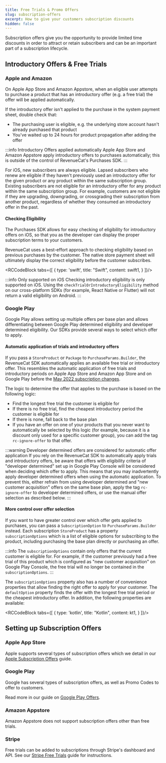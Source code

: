 ```yaml
---
title: Free Trials & Promo Offers
slug: subscription-offers
excerpt: How to give your customers subscription discounts
hidden: false
---
```

Subscription offers give you the opportunity to provide limited time discounts in order to attract or retain subscribers and can be an important part of a subscription lifecycle.

## Introductory Offers & Free Trials

### Apple and Amazon

On Apple App Store and Amazon Appstore, when an eligible user attempts to purchase a product that has an introductory offer (e.g. a free trial) the offer will be applied automatically.

If the introductory offer isn't applied to the purchase in the system payment sheet, double check that:

- The purchasing user is eligible, e.g. the underlying store account hasn't already purchased that product
- You've waited up to 24 hours for product propagation after adding the offer

:::info Introductory Offers applied automatically
Apple App Store and Amazon Appstore apply introductory offers to purchases automatically; this is outside of the control of RevenueCat's Purchases SDK.
:::

For iOS, new subscribers are always eligible. Lapsed subscribers who renew are eligible if they haven't previously used an introductory offer for the given product or any product within the same subscription group. Existing subscribers are not eligible for an introductory offer for any product within the same subscription group. For example, customers are not eligible if they are upgrading, downgrading, or crossgrading their subscription from another product, regardless of whether they consumed an introductory offer in the past.

#### Checking Eligibility

The Purchases SDK allows for easy checking of eligibility for introductory offers on iOS, so that you as the developer can display the proper subscription terms to your customers.

RevenueCat uses a best-effort approach to checking eligibility based on previous purchases by the customer. The native store payment sheet will ultimately display the correct eligibility before the customer subscribes.


<RCCodeBlock tabs={[
    {
        type: 'swift',
        title: "Swift",
        content: swift1,
    }
]}/>

:::info Only supported on iOS
Checking introductory eligibility is only supported on iOS. Using the `checkTrialOrIntroductoryEligibility` method on our cross-platform SDKs (for example, React Native or Flutter) will not return a valid eligibility on Android.
:::

### Google Play

Google Play allows setting up multiple offers per base plan and allows differentiating between Google Play determined eligibility and developer determined eligibility. Our SDKs provide several ways to select which offer to apply. 

#### Automatic application of trials and introductory offers

If you pass a `StoreProduct` or `Package` to `PurchaseParams.Builder`, the RevenueCat SDK automatically applies an available free trial or introductory offer. This resembles the automatic application of free trials and introductory periods on Apple App Store and Amazon App Store and on Google Play before the [May 2022 subscription changes](https://developer.android.com/google/play/billing/compatibility). 

The logic to determine the offer that applies to the purchase is based on the following logic:

- Find the longest free trial the customer is eligible for
- If there is no free trial, find the cheapest introductory period the customer is eligible for
- If there is none, fall back to the base plan
- If you have an offer on one of your products that you never want to automatically be selected by this logic (for example, because it is a discount only used for a specific customer group), you can add the tag `rc-ignore-offer` to that offer.

:::warning Developer determined offers are considered for automatic offer application
If you rely on the RevenueCat SDK to automatically apply trials and introductory offers, be aware that offers with eligibility criteria of "developer determined" set up in Google Play Console will be considered when deciding which offer to apply. This means that you may inadvertently apply developer determined offers when using the automatic application. To prevent this, either refrain from using developer determined and "new customer acquisition" offers on the same base plan, apply the tag `rc-ignore-offer` to developer determined offers, or use the manual offer selection as described below.
:::

#### More control over offer selection

If you want to have greater control over which offer gets applied to purchases, you can pass a `SubscriptionOption` to `PurchaseParams.Builder` instead. Each subscription `StoreProduct` has a property `subscriptionOptions` which is a list of eligible options for subscribing to the product, including purchasing the base plan directly or purchasing an offer.

:::info The `subscriptionOptions` contain only offers that the current customer is eligible for.
For example, if the customer previously had a free trial of this product which is configured as "new customer acquisition" on Google Play Console, the free trial will no longer be contained in the `subscriptionOptions`.
:::

The `subscriptionOptions` property also has a number of convenience properties that allow finding the right offer to apply for your customer. The `defaultOption` property finds the offer with the longest free trial period or the cheapest introductory offer. In addition, the following properties are available:


<RCCodeBlock tabs={[
    {
        type: 'kotlin',
        title: "Kotlin",
        content: kt1,
    }
]}/>

## Setting up Subscription Offers

### Apple App Store

Apple supports several types of subscription offers which we detail in our [Apple Subscription Offers](/docs/ios-subscription-offers) guide.

### Google Play

Google has several types of subscription offers, as well as Promo Codes to offer to customers.

Read more in our guide on [Google Play Offers](/docs/google-play-offers).

### Amazon Appstore

Amazon Appstore does not support subscription offers other than free trials.

### Stripe

Free trials can be added to subscriptions through Stripe's dashboard and API. See our [Stripe Free Trials](/docs/stripe-free-trials) guide for instructions.